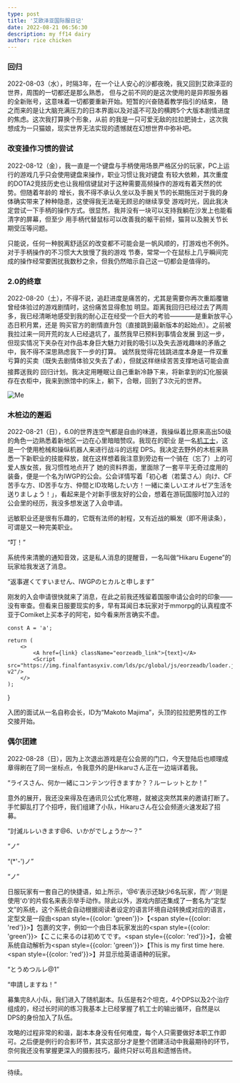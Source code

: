 ```yaml
---
type: post
title: '艾欧泽亚国际服日记'
date: 2022-08-21 06:56:30
description: my ff14 dairy
author: rice chicken
---
```


### 回归

2022-08-03（水），时隔3年，在一个让人安心的沙都夜晚，我又回到艾欧泽亚的世界，周围的一切都还是那么熟悉，
但与之前不同的是这次使用的是异邦服务器的全新账号，这意味着一切都要重新开始。短暂的兴奋随着教学指引的结束，
随之而来的是让大脑充满压力的日本界面以及对遥不可及的横跨5个大版本剧情进度的焦虑。这次我打算换个形象，从前
的我是一只可爱无敌的拉拉肥骑士，这次我想成为一只猫娘，现实世界无法实现的遗憾就在幻想世界中弥补吧。

### 改变操作习惯的尝试

2022-08-12（金），我一直是一个键盘与手柄使用场景严格区分的玩家，PC上运行的游戏几乎只会使用键盘来操作，职业习惯让我对键盘
有较大依赖，其次重度的DOTA2竞技历史也让我相信键鼠对于这种需要高频操作的游戏有着天然的优势。但随着年龄的
增长，我不得不承认久坐以及手腕关节的长期施压对于我的身体确实带来了种种隐患，这使得我无法毫无顾忌的继续享受
游戏时光，因此我决定尝试一下手柄的操作方式。很显然，我并没有一块可以支持我躺在沙发上也能看清字的屏幕，但至少
用手柄代替鼠标可以改善我的躯干前倾，猫背以及腕关节长期受压等问题。

只能说，任何一种脱离舒适区的改变都不可能会是一帆风顺的，打游戏也不例外。对于手柄操作的不习惯大大放慢了我的游戏
节奏，常常一个在鼠标上几乎瞬间完成的操作经常要困扰我数秒之余，但我仍然暗示自己这一切都会是值得的。

### 2.0的终章

2022-08-20（土），不得不说，追赶进度是痛苦的，尤其是需要你再次重蹈覆辙曾经体验过的游戏剧情时，这份痛苦显得愈加
明显。距离我回归已经过去了两周多，我已经清晰地感受到我的耐心正在经受一个巨大的考验————是重新放平心态日积月累，还是
购买官方的剧情直升包（直接跳到最新版本的起始点）。之前被我拉过来一同开荒的友人已经退坑了，虽然我早已预料到事情会发展
到这一步，但现实情况下夹杂在对作品本身巨大魅力对我的吸引以及失去游戏趣味的矛盾之中，我不得不深思熟虑我下一步的打算。
诚然我觉得花钱跳进度本身是一件双重亏算的买卖（既失去剧情体验又失去了💰），但就这样继续苦苦支撑地话可能会直接葬送我的
回归计划。我决定用睡眠让自己重新冷静下来，将新拿到的幻化服装存在衣柜中，我来到旅馆中的床上，躺下，合眼，回到了3次元的世界。

![Me](/images/ff14_selfshot.png)

### 木桩边的邂逅

2022-08-21（日），6.0的世界连空气都是自由的味道，我操纵着比原来高出50级的角色一边熟悉着新地区一边在心里暗暗赞叹。我现在的职业
是一名[机工士](https://jp.finalfantasyxiv.com/jobguide/machinist/)，这是一个使用枪械和操纵机器人来进行战斗的远程
DPS。我决定去野外的木桩来熟悉一下新职业的技能释放，就在这样想着我注意到旁边有一个骑在（忘了）上的可爱人族女孩，我习惯性地点开了
她的资料界面，里面除了一套平平无奇过度用的装备，便是一个名为IWGP的公会。公会详情写着「初心者（若葉さん）向け、CF苦手な方、ID苦手な方、仲間とID攻略したい方！一緒に楽しいエオルゼア生活を送りましょう！」，看起来是个对新手很友好的公会，想着在游玩国服时加入过的公会里的经历，我没多想发送了入会申请。

远敏职业还是很有乐趣的，它既有法师的射程，又有近战的瞬发（即不用读条），可谓是又一种完美职业。

“叮！”

系统传来清脆的通知音效，这是私人消息的提醒音，一名叫做“Hikaru Eugene”的玩家给我发送了消息。

“返事遅くてすいません、IWGPのヒカルと申します”

刚发的入会申请很快就来了消息，在此之前我还残留着国服申请公会时的印象——没有审查。但看来日服要现实的多，早有耳闻日本玩家对于mmorpg的认真程度不亚于Comiket上买本子的阿宅，如今看来所言确实不虚。

    const A = 'a';

    return (
        <>
            <A href={link} className="eorzeadb_link">{text}</A>
            <Script src="https://img.finalfantasyxiv.com/lds/pc/global/js/eorzeadb/loader.js?v2"/>
        </>
    );
}

入团的面试从一名自称会长，ID为“Makoto Majima”，头顶<IconEmbed link="https://jp.finalfantasyxiv.com/lodestone/playguide/db/item/54288cb0f6c/" text="DQ联动史莱姆帽子"/>的拉拉肥男性的工作交接开始。

### 偶尔团建

2022-08-28（日），因为上次退出游戏是在公会房的门口，今天登陆后也顺理成章得刷在了同一坐标点，令我意外的是Hikaruさん正在一边端详着我。

“ライスさん、何か一緒にコンテンツ行きますか？？ルーレットとか！”

意外的展开，我还没来得及在通讯贝公式化寒暄，就被这突然其来的邀请打断了。手忙脚乱打了个招呼，我们组建了小队，Hikaruさん在公会频道火速发起了招募。

“討滅ルレいきます@6、いかがでしょうか〜？”

“ノ”

“(*'-')ノ”

“ノ”

日服玩家有一套自己的快捷语，如上所示，‘@6’表示还缺少6名玩家，而‘ノ’则是使用‘の’的片假名来表示举手动作。除此以外，游戏内部还集成了一套名为“定型文”的系统，这个系统会自动根据阅读者设定的语言环境自动转换成对应的语言，定型文是一段由<span style={{color: 'green'}}>【</span><span style={{color: 'red'}}>】</span>包裹的文字，例如一个由日本玩家发出的<span style={{color: 'green'}}>【</span>ここに来るのは初めてです。<span style={{color: 'red'}}>】</span>，会被系统自动解析为<span style={{color: 'green'}}>【</span>This is my first time here.<span style={{color: 'red'}}>】</span>并显示给英语语种的玩家。

“とうめつルレ@1”

“申請しますね！”

募集完8人小队，我们进入了随机副本。队伍是有2个坦克，4个DPS以及2个治疗组成的，经过长时间的练习我基本上已经掌握了机工士的输出循环，自然是以DPS的身份加入了队伍。

攻略的过程非常的和谐，副本本身没有任何难度，每个人只需要做好本职工作即可。之后便是例行的合影环节，其实这部分才是整个团建活动中我最期待的环节，奈何我还没有掌握更深入的摄影技巧，最终只好以苟且和遗憾告终。

---
待续。
